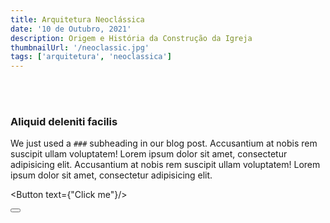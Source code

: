 ```yaml
---
title: Arquitetura Neoclássica
date: '10 de Outubro, 2021'
description: Origem e História da Construção da Igreja
thumbnailUrl: '/neoclassic.jpg'
tags: ['arquitetura', 'neoclassica']
---
```


<br></br>

### Aliquid deleniti facilis
We just used a `###` subheading in our blog post.
Accusantium at nobis rem suscipit ullam voluptatem!
Lorem ipsum dolor sit amet, consectetur adipisicing elit.
Accusantium at nobis rem suscipit ullam voluptatem!
Lorem ipsum dolor sit amet, consectetur adipisicing elit.


<Button text={"Click me"}/>

<Button />
